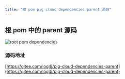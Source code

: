 ```yaml
---
title: "根 pom pig cloud dependencies parent 源码"
---
```


## 根 pom 中的 parent 源码

![root pom dependencies](https://cdn.nlark.com/yuque/0/2020/png/283679/1600327316832-beb4876b-558e-487c-9049-a2d2abacd1cf.png)

### 源码地址

[https://gitee.com/log4j/pig-cloud-dependencies-parent](https://gitee.com/log4j/pig-cloud-dependencies-parent)
